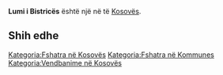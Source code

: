 {{Fshat në 
 | Emri                = Lumi i Bistricës
 | EmriAlt                = 
 | NAME_SHORT_FORM=      
 | NAME_GENERIC=      
 | NAME_SORT_NAME_RO=      LUMIIBISTRICES
 | FULL_NAME_RO = Lumi i Bistricës
 | FULL_NAME_ND_RO=Lumi i Bistrices
 | SORT_NAME_RG=BISTRICES LUMII
 | FULL_NAME_RG=Bistricës, Lumi i
 | FULL_NAME_ND_RG=Bistrices, Lumi i
 | SRP_NAME_SHORT_FORM=      
 | SRP_NAME_GENERIC=      
 | SRP_NAME_SORT_NAME_RO=      
 | SRP_FULL_NAME_RO = 
 | SRP_FULL_NAME_ND_RO=
 | SRP_SORT_NAME_RG=
 | SRP_FULL_NAME_RG=
 | SRP_FULL_NAME_ND_RG=
 | Emri (Rasa dhanore) = 
 | Figura              = 
 | Shteti              = Kosovo
 | Komuna              = 
 | Kodi postar         = 
 | Sipërfaqja          = 

 | Popullsia           = 

 | Regj. i popullsisë  = 
 | Dend. e popullsisë  = 
 | Faqja zyrtare       = 
 <!--- Koordinatat ----> 
 | Gjerësia            = 42.206389
 | Gjatësia            = 20.630833
 | Lartësia            = 
}}
'''Lumi i Bistricës''' është një [[]] në [[]] të [[Kosovës]].

<!-- == Gjeografia == -->
<!-- == Historia == -->
<!-- == Demografia == -->
== Shih edhe ==
{{Komuna }}
{{Kosovo-Administrata-Cung}}

[[Kategoria:Fshatra në Kosovës]]
[[Kategoria:Fshatra në Kommunes ]]
[[Kategoria:Vendbanime në Kosovës]]